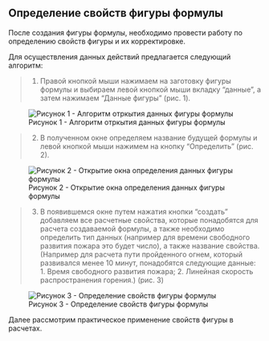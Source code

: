## Определение свойств фигуры формулы

После создания фигуры формулы, необходимо провести работу по определению свойств фигуры и их корректировке.

Для осуществления данных действий предлагается следующий алгоритм:

>1. Правой кнопкой мыши нажимаем на заготовку фигуры формулы и выбираем левой кнопкой мыши  вкладку "данные", а затем нажимаем "Данные фигуры" (рис. 1).

![Рисунок 1 - Алгоритм отркытия данных фигуры формулы](Picture/3.jpg)

>2. В полученном окне определяем название будущей формулы и левой кнопкой мыши нажимем на кнопку "Определить" (рис. 2).

![Рисунок 2 - Открытие окна определения данных фигуры формулы](Picture/4.jpg)

>3. В появившемся окне путем нажатия кнопки "создать" добавляем все расчетные свойства, которые понадобятся для расчета создаваемой формулы, а также необходимо определить тип данных (например для времени свободного развития пожара это будет число), а также название свойства. (Например для расчета пути пройденного огнем, который развивался менее 10 минут, понадобятся следующие данные: 1. Время свободного развития пожара; 2. Линейная скорость распространения горения.) (рис. 3)

![Рисунок 3 - Определение свойств фигуры формулы](Picture/5.jpg)

Далее рассмотрим практическое применение свойств фигуры в расчетах.